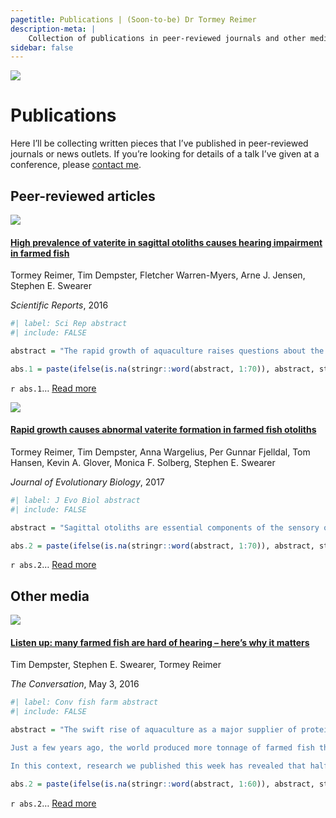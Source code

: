 ```yaml
---
pagetitle: Publications | (Soon-to-be) Dr Tormey Reimer
description-meta: |
    Collection of publications in peer-reviewed journals and other media authored by (soon-to-be) Dr Tormey Reimer.
sidebar: false
---
```

::: {.column-screen .no-gaps}
![](../resources/images/Matre_5x1.jpg)
:::

# Publications

Here I'll be collecting written pieces that I've published in peer-reviewed journals or news outlets. If you're looking for details of a talk I've given at a conference, please [contact me](contact.qmd). 

## Peer-reviewed articles

:::::: {.grid .justify-content-space-evenly .align-items-center}
::::: {.g-col-12 .g-col-md-6}
:::: {.grid .justify-content-space-evenly .align-items-center}
::: {.g-col-6 .no-gaps}
![](/resources/pdf-images/High prevalence of vaterite.jpg){fig-alt="Scientific Reports snapshot"}
:::

::: {.g-col-6}
#### [High prevalence of vaterite in sagittal otoliths causes hearing impairment in farmed fish](https://doi.org/10.1038/srep25249)

Tormey Reimer, Tim Dempster, Fletcher Warren-Myers, Arne J. Jensen, Stephen E. Swearer

*Scientific Reports*, 2016
:::
::::
```r
#| label: Sci Rep abstract
#| include: FALSE

abstract = "The rapid growth of aquaculture raises questions about the welfare status of mass-produced species. Sagittal otoliths are primary hearing structures in the inner ear of all teleost (bony) fishes and are normally composed of aragonite, though abnormal vaterite replacement is sometimes seen in the wild. We provide the first widespread evaluation of the prevalence of vaterite in otoliths, showing that farmed fish have levels of vaterite replacement over 10 times higher than wild fish, regardless of species. We confirm this observation with extensive sampling of wild and farmed Atlantic salmon in Norway, the world’s largest producer and verify that vateritic otoliths are common in farmed salmon worldwide..."

abs.1 = paste(ifelse(is.na(stringr::word(abstract, 1:70)), abstract, stringr::word(abstract, 1:70)), collapse = " ")
```
`r abs.1`... [Read more](https://doi.org/10.1038/srep25249)
:::::

::::: {.g-col-12 .g-col-md-6}
:::: {.grid .justify-content-space-evenly .align-items-center}
::: {.g-col-6 .no-gaps}
![](/resources/pdf-images/Rapid growth causes.jpg){fig-alt="Journal of Evolutionary Biology snapshot"}
:::

::: {.g-col-6}
#### [Rapid growth causes abnormal vaterite formation in farmed fish otoliths](https://doi.org/10.1242/jeb.148056)

Tormey Reimer, Tim Dempster, Anna Wargelius, Per Gunnar Fjelldal, Tom Hansen, Kevin A. Glover, Monica F. Solberg, Stephen E. Swearer

*Journal of Evolutionary Biology*, 2017
:::
::::
```r
#| label: J Evo Biol abstract
#| include: FALSE

abstract = "Sagittal otoliths are essential components of the sensory organs that enable all teleost fish to hear and maintain balance, and are primarily composed of calcium carbonate. A deformity, where aragonite (the normal crystal form) is replaced with vaterite, was first noted over 50 years ago but its underlying cause is unresolved. We evaluated the prevalence of vateritic otoliths from two captive rearing studies which suggested that fast growth, due to environmental rather than genetic control, led to vaterite development..."

abs.2 = paste(ifelse(is.na(stringr::word(abstract, 1:70)), abstract, stringr::word(abstract, 1:70)), collapse = " ")
```
`r abs.2`... [Read more](https://doi.org/10.1242/jeb.148056)
:::::
::::::

## Other media

:::: {.grid .justify-content-space-evenly .align-items-center}
::: {.g-col-12 .g-col-md-3 .no-gaps}
![](/resources/images/conversation-farmed-fish.jpg){fig-alt="Conversation article screenshot"}
:::

::: {.g-col-12 .g-col-md-9}
#### [Listen up: many farmed fish are hard of hearing – here’s why it matters](https://theconversation.com/listen-up-many-farmed-fish-are-hard-of-hearing-heres-why-it-matters-58587)

Tim Dempster, Stephen E. Swearer, Tormey Reimer

*The Conversation*, May 3, 2016

```r
#| label: Conv fish farm abstract
#| include: FALSE

abstract = "The swift rise of aquaculture as a major supplier of protein to the world is a remarkable story of rapid domestication of marine and freshwater animals.

Just a few years ago, the world produced more tonnage of farmed fish than it did beef. With billions of farmed fish now in production systems, the lives fish lead and their welfare status have come under increasing scrutiny.

In this context, research we published this week has revealed that half of the world’s most farmed marine fish have a deformity that compromises one of their primary senses: hearing."

abs.2 = paste(ifelse(is.na(stringr::word(abstract, 1:60)), abstract, stringr::word(abstract, 1:60)), collapse = " ")
```
`r abs.2`... [Read more](https://theconversation.com/listen-up-many-farmed-fish-are-hard-of-hearing-heres-why-it-matters-58587)
:::
::::